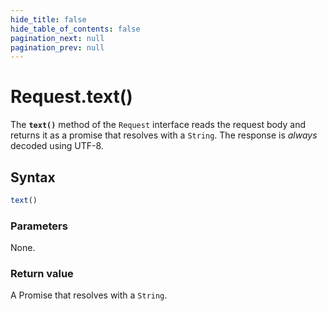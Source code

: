 ```yaml
---
hide_title: false
hide_table_of_contents: false
pagination_next: null
pagination_prev: null
---
```

# Request.text()

The **`text()`** method of the `Request` interface
reads the request body and returns it as a promise that resolves with a `String`.
The response is _always_ decoded using UTF-8.

## Syntax

```js
text()
```

### Parameters

None.

### Return value

A Promise that resolves with a `String`.
